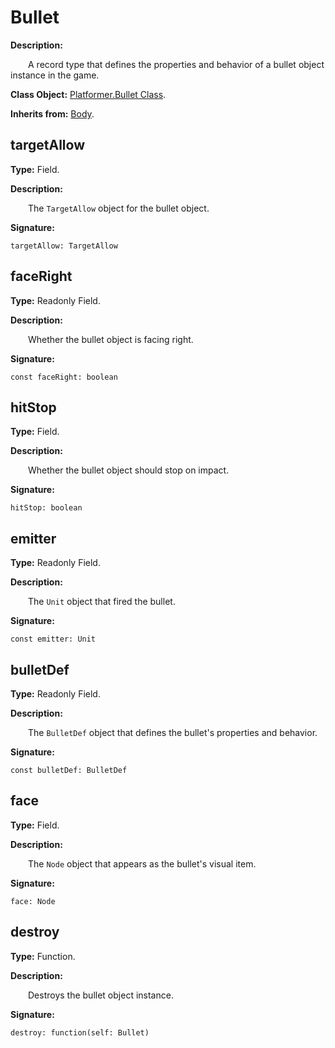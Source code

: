 
# Bullet

**Description:**

&emsp;&emsp;A record type that defines the properties and behavior of a bullet object instance in the game.

**Class Object:** [Platformer.Bullet Class](/docs/api/Class%20Object/Platformer/Bullet).

**Inherits from:** [Body](/docs/api/Class/Body).

## targetAllow

**Type:** Field.

**Description:**

&emsp;&emsp;The `TargetAllow` object for the bullet object.

**Signature:**
```tl
targetAllow: TargetAllow
```

## faceRight

**Type:** Readonly Field.

**Description:**

&emsp;&emsp;Whether the bullet object is facing right.

**Signature:**
```tl
const faceRight: boolean
```

## hitStop

**Type:** Field.

**Description:**

&emsp;&emsp;Whether the bullet object should stop on impact.

**Signature:**
```tl
hitStop: boolean
```

## emitter

**Type:** Readonly Field.

**Description:**

&emsp;&emsp;The `Unit` object that fired the bullet.

**Signature:**
```tl
const emitter: Unit
```

## bulletDef

**Type:** Readonly Field.

**Description:**

&emsp;&emsp;The `BulletDef` object that defines the bullet's properties and behavior.

**Signature:**
```tl
const bulletDef: BulletDef
```

## face

**Type:** Field.

**Description:**

&emsp;&emsp;The `Node` object that appears as the bullet's visual item.

**Signature:**
```tl
face: Node
```

## destroy

**Type:** Function.

**Description:**

&emsp;&emsp;Destroys the bullet object instance.

**Signature:**
```tl
destroy: function(self: Bullet)
```